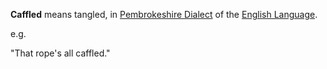 {{wikify}}

'''Caffled''' means tangled, in [[Pembrokeshire Dialect]] of the [[English Language]].

e.g.

"That rope's all caffled."